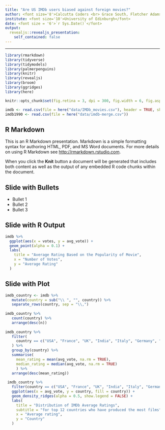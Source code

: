 ```yaml
---
title: "Are US IMDb users biased against foreign movies?" 
author: <font size='8'>Calcutta Coders <br> Grace South, Fletcher Adams and Mark Corray</font>
institute: <font size='10'>University of Edinburgh</font>
date: <font size = '6'>`r Sys.Date()`</font>
output:
  revealjs::revealjs_presentation:
    self_contained: false
---
```

---

```r
library(rmarkdown)
library(tidyverse)
library(tidymodels)
library(palmerpenguins)
library(knitr)
library(revealjs)
library(broom)
library(ggridges)
library(here)
```

```r
knitr::opts_chunk$set(fig.retina = 3, dpi = 300, fig.width = 6, fig.asp = 0.618, out.width = "80%")
```


```r
imdb <- read.csv(file = here("data/IMDb_movies.csv"), header = TRUE, skip = 1, na.strings = c("NA", "", "None"))
imdb1990 <- read.csv(file = here("data/imdb-merge.csv"))
```
## R Markdown

This is an R Markdown presentation. Markdown is a simple formatting syntax for authoring HTML, PDF, and MS Word documents. For more details on using R Markdown see <http://rmarkdown.rstudio.com>.

When you click the **Knit** button a document will be generated that includes both content as well as the output of any embedded R code chunks within the document.

## Slide with Bullets

- Bullet 1
- Bullet 2
- Bullet 3

## Slide with R Output

```r
imdb %>%
  ggplot(aes(x = votes, y = avg_vote)) +
  geom_point(alpha = 0.1) +
  labs(
    title = "Average Rating Based on the Popularity of Movie",
    x = "Number of Votes",
    y = "Average Rating"
  )
```

## Slide with Plot

```r
imdb_country <- imdb %>%
   mutate(country = sub("\\ ", "", country)) %>%
   separate_rows(country, sep = "\\,")
   
imdb_country %>%
   count(country) %>%
   arrange(desc(n))
 
imdb_country %>%
   filter(
     country == c("USA", "France", "UK", "India", "Italy", "Germany", "Japan", "Canada", "Spain", "Hong Kong", "Turkey", "Belgium")
   ) %>%
   group_by(country) %>%
   summarise(
     mean_rating = mean(avg_vote, na.rm = TRUE),
     median_rating = median(avg_vote, na.rm = TRUE)
     ) %>%
   arrange(desc(mean_rating))
 
 imdb_country %>%
   filter(country == c("USA", "France", "UK", "India", "Italy", "Germany", "Japan", "Canada", "Spain", "Hong Kong", "Turkey", "Belgium")) %>%
   ggplot(aes(x = avg_vote, y = country, fill = country)) +
   geom_density_ridges(alpha = 0.5, show.legend = FALSE) +
   labs(
     title = "Distribution of IMDb Average Ratings",
     subtitle = "for top 12 countries who have produced the most films",
     x = "Average rating",
     y = "Country"
   )
```

